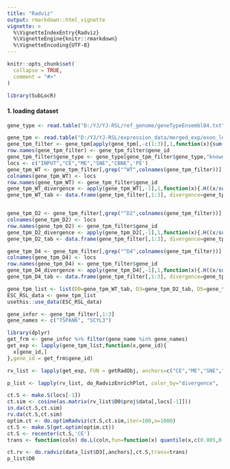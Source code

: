 ---
title: "Radviz"
output: rmarkdown::html_vignette
vignette: >
  %\VignetteIndexEntry{Radviz}
  %\VignetteEngine{knitr::rmarkdown}
  %\VignetteEncoding{UTF-8}
---

```{r, include = FALSE}
knitr::opts_chunk$set(
  collapse = TRUE,
  comment = "#>"
)
```

```{r setup}
library(SubLocR)
```


#### 1. loading dataset

```{r}
gene_type <- read.table("D:/YJ/YJ-RSL/ref_genome/geneTypeEnsembl84.txt",header=T,row.names=1)

gene_tpm <- read.table("D:/YJ/YJ-RSL/expression_data/merged_exp/exon_level_median_TPM.tab",sep="\t",header=T)
gene_tpm_filter <- gene_tpm[apply(gene_tpm[,-c(1:3)],1,function(x){sum(x)>1}),]
row.names(gene_tpm_filter) <- gene_tpm_filter$gene_id
gene_tpm_filter$gene_type <- gene_type[gene_tpm_filter$gene_type,"known_type"]
locs <- c("INPUT","CE","ME","SNE","CBNE",'PE')
gene_tpm_WT <- gene_tpm_filter[,grep("^WT",colnames(gene_tpm_filter))]
colnames(gene_tpm_WT) <- locs
row.names(gene_tpm_WT) <- gene_tpm_filter$gene_id
gene_tpm_WT_divergence <- apply(gene_tpm_WT[,-1],1,function(x){.H((x/sum(x)))})
gene_tpm_WT_tab <- data.frame(gene_tpm_filter[,1:3], divergence=gene_tpm_WT_divergence[row.names(gene_tpm_filter)], gene_tpm_WT)


gene_tpm_D2 <- gene_tpm_filter[,grep("^D2",colnames(gene_tpm_filter))]
colnames(gene_tpm_D2) <- locs
row.names(gene_tpm_D2) <- gene_tpm_filter$gene_id
gene_tpm_D2_divergence <- apply(gene_tpm_D2[,-1],1,function(x){.H((x/sum(x)))})
gene_tpm_D2_tab <- data.frame(gene_tpm_filter[,1:3], divergence=gene_tpm_D2_divergence[row.names(gene_tpm_filter)], gene_tpm_D2)

gene_tpm_D4 <- gene_tpm_filter[,grep("^D4",colnames(gene_tpm_filter))]
colnames(gene_tpm_D4) <- locs
row.names(gene_tpm_D4) <- gene_tpm_filter$gene_id
gene_tpm_D4_divergence <- apply(gene_tpm_D4[,-1],1,function(x){.H((x/sum(x)))})
gene_tpm_D4_tab <- data.frame(gene_tpm_filter[,1:3], divergence=gene_tpm_D4_divergence[row.names(gene_tpm_filter)], gene_tpm_D4)

gene_tpm_list <- list(D0=gene_tpm_WT_tab, D3=gene_tpm_D2_tab, D5=gene_tpm_D4_tab)
ESC_RSL_data <- gene_tpm_list
usethis::use_data(ESC_RSL_data)

gene_infor <- gene_tpm_filter[,1:3]
gene_names <- c("TSPAN6", "SCYL3")

library(dplyr)
get_frm <- gene_infor %>% filter(gene_name %in% gene_names)
get_exp <- lapply(gene_tpm_list,function(x,gene_id){
  x[gene_id,]
},gene_id = get_frm$gene_id)

rv_list <- lapply(get_exp, FUN = getRadObj, anchors=c("CE","ME","SNE","CBNE",'PE'),optim_anchor =FALSE, text_size = 4, norm_data =FALSE)

p_list <- lapply(rv_list, do_RadvizEnrichPlot, color_by="divergence",  point_size=5)

ct.S <- make.S(locs[-1])
ct.sim <- cosine(as.matrix(rv_list$D0$proj$data[,locs[-1]]))
in.da(ct.S,ct.sim)
rv.da(ct.S,ct.sim)
optim.ct <- do.optimRadviz(ct.S,ct.sim,iter=100,n=1000)
ct.S <- make.S(get.optim(optim.ct))
ct.S <- recenter(ct.S,'CE')
trans <- function(coln) do.L(coln,fun=function(x) quantile(x,c(0.005,0.995)))

ct.rv <- do.radviz(data_list$D3[,anchors],ct.S,trans=trans)
p_list$D0
```

